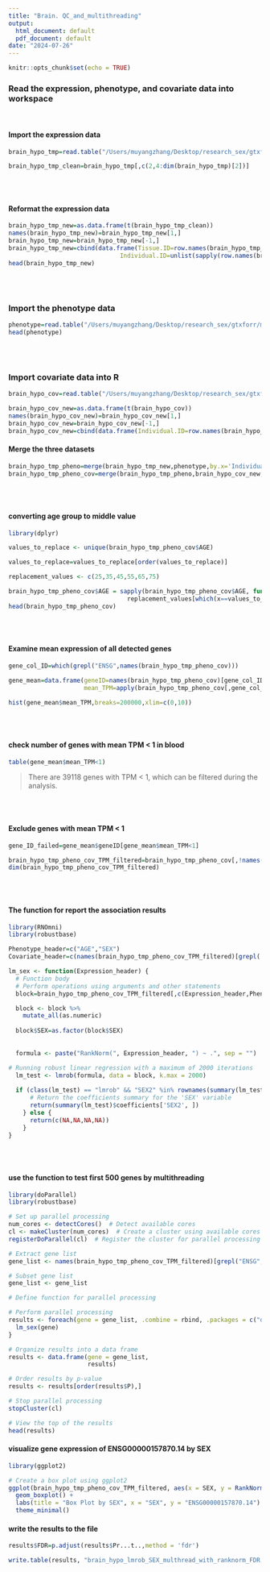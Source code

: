 ```yaml
---
title: "Brain. QC_and_multithreading"
output:
  html_document: default
  pdf_document: default
date: "2024-07-26"
---
```


```r
knitr::opts_chunk$set(echo = TRUE)
```



### Read the expression, phenotype, and covariate data into workspace

<br>

#### Import the expression data 
```r
brain_hypo_tmp=read.table("/Users/muyangzhang/Desktop/research_sex/gtxforr/tpm_tissue/gene_tpm_brain_hypothalamus.gct",stringsAsFactors = F,header=T,skip=2,check.names = F,sep='\t')

brain_hypo_tmp_clean=brain_hypo_tmp[,c(2,4:dim(brain_hypo_tmp)[2])]

```

<br>
<br>

#### Reformat the expression data 
```r

brain_hypo_tmp_new=as.data.frame(t(brain_hypo_tmp_clean))
names(brain_hypo_tmp_new)=brain_hypo_tmp_new[1,]
brain_hypo_tmp_new=brain_hypo_tmp_new[-1,]
brain_hypo_tmp_new=cbind(data.frame(Tissue.ID=row.names(brain_hypo_tmp_new),
                               Individual.ID=unlist(sapply(row.names(brain_hypo_tmp_new),function(x) sub("^([^\\-]+\\-[^\\-]+).*", "\\1", x)))),brain_hypo_tmp_new)
head(brain_hypo_tmp_new)
```

<br>
<br>

### Import the phenotype data

```r

phenotype=read.table("/Users/muyangzhang/Desktop/research_sex/gtxforr/metadata_files/GTEx_Analysis_v8_Annotations_SubjectPhenotypesDS.txt", stringsAsFactors = F,header=T,check.names = F,sep='\t')
head(phenotype)

```

<br>
<br>

### Import covariate data into R

```r

brain_hypo_cov=read.table("/Users/muyangzhang/Desktop/research_sex/gtxforr/cis_qtl/GTEx_Analysis_v8_eQTL_covariates/Brain_Hypothalamus.v8.covariates.txt",stringsAsFactors = F,header=T,check.names = F,sep='\t')

brain_hypo_cov_new=as.data.frame(t(brain_hypo_cov))
names(brain_hypo_cov_new)=brain_hypo_cov_new[1,]
brain_hypo_cov_new=brain_hypo_cov_new[-1,]
brain_hypo_cov_new=cbind(data.frame(Individual.ID=row.names(brain_hypo_cov_new)),brain_hypo_cov_new)

```


#### Merge the three datasets

```r

brain_hypo_tmp_pheno=merge(brain_hypo_tmp_new,phenotype,by.x='Individual.ID',by.y='SUBJID')
brain_hypo_tmp_pheno_cov=merge(brain_hypo_tmp_pheno,brain_hypo_cov_new,by='Individual.ID')

```


<br>
<br>

#### converting age group to middle value
```r
library(dplyr)

values_to_replace <- unique(brain_hypo_tmp_pheno_cov$AGE)
```


```r
values_to_replace=values_to_replace[order(values_to_replace)]

replacement_values <- c(25,35,45,55,65,75)

brain_hypo_tmp_pheno_cov$AGE = sapply(brain_hypo_tmp_pheno_cov$AGE, function(x)
                                 replacement_values[which(x==values_to_replace)])
head(brain_hypo_tmp_pheno_cov)
```

<br>
<br>

#### Examine mean expression of all detected genes

```r

gene_col_ID=which(grepl("ENSG",names(brain_hypo_tmp_pheno_cov)))

gene_mean=data.frame(geneID=names(brain_hypo_tmp_pheno_cov)[gene_col_ID],
                     mean_TPM=apply(brain_hypo_tmp_pheno_cov[,gene_col_ID],2,function(x) mean(as.numeric(x))))

hist(gene_mean$mean_TPM,breaks=200000,xlim=c(0,10))
```
<br>
<br>

#### check number of genes with mean TPM < 1 in blood

```r

table(gene_mean$mean_TPM<1)
```
> There are 39118 genes with TPM < 1, which can be filtered during the analysis.

<br>
<br>

#### Exclude genes with mean TPM < 1
```r

gene_ID_failed=gene_mean$geneID[gene_mean$mean_TPM<1]

brain_hypo_tmp_pheno_cov_TPM_filtered=brain_hypo_tmp_pheno_cov[,!names(brain_hypo_tmp_pheno_cov) %in%gene_ID_failed]
dim(brain_hypo_tmp_pheno_cov_TPM_filtered)
```


<br>
<br>


#### The function for report the association results 

```r
library(RNOmni)
library(robustbase)

Phenotype_header=c("AGE","SEX")
Covariate_header=c(names(brain_hypo_tmp_pheno_cov_TPM_filtered)[grepl('Inferred',names(brain_hypo_tmp_pheno_cov_TPM_filtered))],"PC1","PC2","PC3","PC4","PC5")

lm_sex <- function(Expression_header) {
  # Function body
  # Perform operations using arguments and other statements
  block=brain_hypo_tmp_pheno_cov_TPM_filtered[,c(Expression_header,Phenotype_header,Covariate_header)]

  block <- block %>%
    mutate_all(as.numeric)
  
  block$SEX=as.factor(block$SEX)
  
  
  formula <- paste("RankNorm(", Expression_header, ") ~ .", sep = "")

# Running robust linear regression with a maximum of 2000 iterations
  lm_test <- lmrob(formula, data = block, k.max = 2000)
  
  if (class(lm_test) == "lmrob" && "SEX2" %in% rownames(summary(lm_test)$coefficients)) {
      # Return the coefficients summary for the 'SEX' variable
      return(summary(lm_test)$coefficients['SEX2', ])
    } else {
      return(c(NA,NA,NA,NA))
    }
}


```

<br>
<br>

#### use the function to test first 500 genes by multithreading 

```r

library(doParallel)
library(robustbase)

# Set up parallel processing
num_cores <- detectCores()  # Detect available cores
cl <- makeCluster(num_cores)  # Create a cluster using available cores
registerDoParallel(cl)  # Register the cluster for parallel processing

# Extract gene list
gene_list <- names(brain_hypo_tmp_pheno_cov_TPM_filtered)[grepl("ENSG", names(brain_hypo_tmp_pheno_cov_TPM_filtered))]

# Subset gene list
gene_list <- gene_list

# Define function for parallel processing

# Perform parallel processing
results <- foreach(gene = gene_list, .combine = rbind, .packages = c("dplyr","RNOmni","robustbase")) %dopar% {
  lm_sex(gene)
}

# Organize results into a data frame
results <- data.frame(gene = gene_list,
                      results)

# Order results by p-value
results <- results[order(results$P),]

# Stop parallel processing
stopCluster(cl)

# View the top of the results
head(results)
```


#### visualize gene expression of ENSG00000157870.14 by SEX
```r

library(ggplot2)

# Create a box plot using ggplot2
ggplot(brain_hypo_tmp_pheno_cov_TPM_filtered, aes(x = SEX, y = RankNorm(as.numeric(ENSG00000157870.14)), fill = as.factor(SEX))) +
  geom_boxplot() +
  labs(title = "Box Plot by SEX", x = "SEX", y = "ENSG00000157870.14") +
  theme_minimal()

```


#### write the results to the file
```r

results$FDR=p.adjust(results$Pr...t..,method = 'fdr')

write.table(results, "brain_hypo_lmrob_SEX_multhread_with_ranknorm_FDR.txt", quote=F, row.names = F, sep='\t')

```